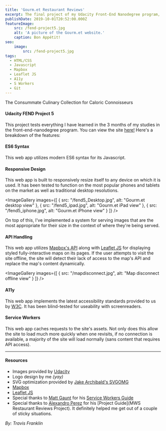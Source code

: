 ```yaml
---
title: 'Gourm.et Restaurant Reviews'
excerpt: The final project of my Udacity Front-End Nanodegree program, testing everything learned in 3 months. Features ES6 syntax, responsive design, Mapbox API integration, accessibility standards, and service workers for offline functionality.
publishDate: 2019-10-01T20:52:00.000Z
featureImage:
    src: /fend-project5.jpg
    alt: 'A picture of the Gourm.et website.'
    caption: Bon Appétit!
seo:
    image:
        src: /fend-project5.jpg
tags:
  - HTML/CSS
  - Javascript
  - Mapbox
  - Leaflet JS
  - A11y
  - S Workers
  - Git
---
```



The Consummate Culinary Collection for Caloric Connoisseurs

#### Udacity FEND Project 5

This project tests everything I have learned in the 3 months of my studies in the front-end-nanodegree program. You can view the site [here!](https://travisfranklin.github.io/FEND-Project5/) Here's a breakdown of the features:

#### ES6 Syntax

This web app utilizes modern ES6 syntax for its Javascript.

#### Responsive Design

This web app is built to responsively resize itself to any device on which it is used. It has been tested to function on the most popular phones and tablets on the market as well as traditional desktop resolutions.

<ImageGallery
  images={[
    { src: "/fend5_Desktop.jpg", alt: "Gourm.et desktop view" },
    { src: "/fend5_ipad.jpg", alt: "Gourm.et iPad view" },
    { src: "/fend5_iphone.jpg", alt: "Gourm.et iPhone view" }
  ]}
/>

On top of this, I've implemented a system for serving images that are the most appropriate for their size in the context of where they're being served.

#### API Handling

This web app utilizes [Mapbox's API](https://docs.mapbox.com/api/) along with [Leaflet JS](https://leafletjs.com/) for displaying styled fully-interactive maps on its pages.
If the user attempts to visit the site offline, the site will detect their lack of access to the map's API and replace the map's content dynamically.

<ImageGallery
  images={[
    { src: "/mapdisconnect.jpg", alt: "Map disconnect offline view" }
  ]}
/>

#### A11y

This web app implements the latest accessibility standards provided to us by [W3C](https://www.w3.org/standards/webdesign/accessibility). It has been blind-tested for useability with screenreaders.

#### Service Workers

This web app caches requests to the site's assets. Not only does this allow the site to load much more quickly when one revisits, if no connection is available, a majority of the site will load normally (sans content that requires API access).

---

#### Resources

* Images provided by [Udacity](http://www.Udacity.com)
* Logo design by me _(yay)_
* SVG optimization provided by [Jake Archibald's SVGOMG](https://jakearchibald.github.io/svgomg/)
* [Mapbox](https://mapbox.com/)
* [Leaflet JS](https://leafletjs.com/)
* Special thanks to [Matt Gaunt](https://www.gauntface.com/blog/) for his [Service Workers Guide](https://developers.google.com/web/fundamentals/primers/service-workers/)
* Special thanks to [Alexandro Perez](https://github.com/AlexandroPerez) for his [Project Guide](MWS Restaurant Reviews Project). It definitely helped me get out of a couple of sticky situations.

_By: Travis Franklin_
